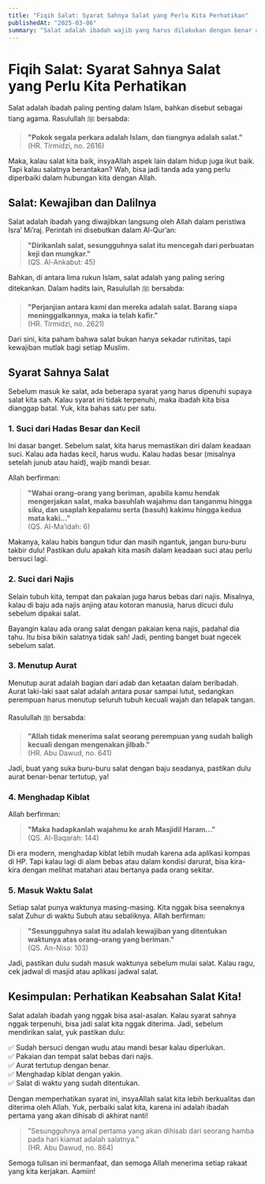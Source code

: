 ```yaml
---
title: "Fiqih Salat: Syarat Sahnya Salat yang Perlu Kita Perhatikan"
publishedAt: "2025-03-06"
summary: "Salat adalah ibadah wajib yang harus dilakukan dengan benar agar diterima oleh Allah. Tapi, apakah kita sudah memastikan syarat sahnya terpenuhi? Mulai dari kesucian, menutup aurat, hingga menghadap kiblat—semua ini penting untuk diperhatikan. Yuk, pahami lebih dalam agar salat kita tidak sia-sia!"
---
```


# Fiqih Salat: Syarat Sahnya Salat yang Perlu Kita Perhatikan

Salat adalah ibadah paling penting dalam Islam, bahkan disebut sebagai tiang agama. Rasulullah ﷺ bersabda:

> **"Pokok segala perkara adalah Islam, dan tiangnya adalah salat."**  
> (HR. Tirmidzi, no. 2616)

Maka, kalau salat kita baik, insyaAllah aspek lain dalam hidup juga ikut baik. Tapi kalau salatnya berantakan? Wah, bisa jadi tanda ada yang perlu diperbaiki dalam hubungan kita dengan Allah.

## Salat: Kewajiban dan Dalilnya

Salat adalah ibadah yang diwajibkan langsung oleh Allah dalam peristiwa Isra’ Mi’raj. Perintah ini disebutkan dalam Al-Qur’an:

> **"Dirikanlah salat, sesungguhnya salat itu mencegah dari perbuatan keji dan mungkar."**  
> (QS. Al-Ankabut: 45)

Bahkan, di antara lima rukun Islam, salat adalah yang paling sering ditekankan. Dalam hadits lain, Rasulullah ﷺ bersabda:

> **"Perjanjian antara kami dan mereka adalah salat. Barang siapa meninggalkannya, maka ia telah kafir."**  
> (HR. Tirmidzi, no. 2621)

Dari sini, kita paham bahwa salat bukan hanya sekadar rutinitas, tapi kewajiban mutlak bagi setiap Muslim.

## Syarat Sahnya Salat

Sebelum masuk ke salat, ada beberapa syarat yang harus dipenuhi supaya salat kita sah. Kalau syarat ini tidak terpenuhi, maka ibadah kita bisa dianggap batal. Yuk, kita bahas satu per satu.

### 1. Suci dari Hadas Besar dan Kecil

Ini dasar banget. Sebelum salat, kita harus memastikan diri dalam keadaan suci. Kalau ada hadas kecil, harus wudu. Kalau hadas besar (misalnya setelah junub atau haid), wajib mandi besar.

Allah berfirman:

> **"Wahai orang-orang yang beriman, apabila kamu hendak mengerjakan salat, maka basuhlah wajahmu dan tanganmu hingga siku, dan usaplah kepalamu serta (basuh) kakimu hingga kedua mata kaki..."**  
> (QS. Al-Ma’idah: 6)

Makanya, kalau habis bangun tidur dan masih ngantuk, jangan buru-buru takbir dulu! Pastikan dulu apakah kita masih dalam keadaan suci atau perlu bersuci lagi.

### 2. Suci dari Najis

Selain tubuh kita, tempat dan pakaian juga harus bebas dari najis. Misalnya, kalau di baju ada najis anjing atau kotoran manusia, harus dicuci dulu sebelum dipakai salat.

Bayangin kalau ada orang salat dengan pakaian kena najis, padahal dia tahu. Itu bisa bikin salatnya tidak sah! Jadi, penting banget buat ngecek sebelum salat.

### 3. Menutup Aurat

Menutup aurat adalah bagian dari adab dan ketaatan dalam beribadah. Aurat laki-laki saat salat adalah antara pusar sampai lutut, sedangkan perempuan harus menutup seluruh tubuh kecuali wajah dan telapak tangan.

Rasulullah ﷺ bersabda:

> **"Allah tidak menerima salat seorang perempuan yang sudah baligh kecuali dengan mengenakan jilbab."**  
> (HR. Abu Dawud, no. 641)

Jadi, buat yang suka buru-buru salat dengan baju seadanya, pastikan dulu aurat benar-benar tertutup, ya!

### 4. Menghadap Kiblat

Allah berfirman:

> **"Maka hadapkanlah wajahmu ke arah Masjidil Haram..."**  
> (QS. Al-Baqarah: 144)

Di era modern, menghadap kiblat lebih mudah karena ada aplikasi kompas di HP. Tapi kalau lagi di alam bebas atau dalam kondisi darurat, bisa kira-kira dengan melihat matahari atau bertanya pada orang sekitar.

### 5. Masuk Waktu Salat

Setiap salat punya waktunya masing-masing. Kita nggak bisa seenaknya salat Zuhur di waktu Subuh atau sebaliknya. Allah berfirman:

> **"Sesungguhnya salat itu adalah kewajiban yang ditentukan waktunya atas orang-orang yang beriman."**  
> (QS. An-Nisa: 103)

Jadi, pastikan dulu sudah masuk waktunya sebelum mulai salat. Kalau ragu, cek jadwal di masjid atau aplikasi jadwal salat.

## Kesimpulan: Perhatikan Keabsahan Salat Kita!

Salat adalah ibadah yang nggak bisa asal-asalan. Kalau syarat sahnya nggak terpenuhi, bisa jadi salat kita nggak diterima. Jadi, sebelum mendirikan salat, yuk pastikan dulu:

✅ Sudah bersuci dengan wudu atau mandi besar kalau diperlukan.  
✅ Pakaian dan tempat salat bebas dari najis.  
✅ Aurat tertutup dengan benar.  
✅ Menghadap kiblat dengan yakin.  
✅ Salat di waktu yang sudah ditentukan.

Dengan memperhatikan syarat ini, insyaAllah salat kita lebih berkualitas dan diterima oleh Allah. Yuk, perbaiki salat kita, karena ini adalah ibadah pertama yang akan dihisab di akhirat nanti!

> "Sesungguhnya amal pertama yang akan dihisab dari seorang hamba pada hari kiamat adalah salatnya."  
> (HR. Abu Dawud, no. 864)

Semoga tulisan ini bermanfaat, dan semoga Allah menerima setiap rakaat yang kita kerjakan. Aamiin!